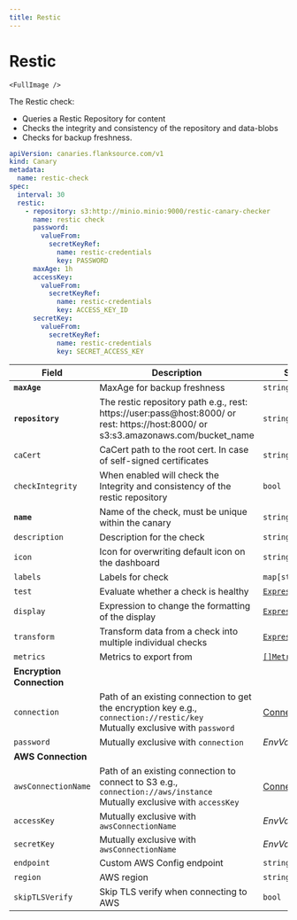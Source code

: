 ```yaml
---
title: Restic
---
```


# <Icon name="restic" /> Restic

    <FullImage />

The Restic check:

* Queries a Restic Repository for content
* Checks the integrity and consistency of the repository and data-blobs
* Checks for backup freshness.

```yaml
apiVersion: canaries.flanksource.com/v1
kind: Canary
metadata:
  name: restic-check
spec:
  interval: 30
  restic:
    - repository: s3:http://minio.minio:9000/restic-canary-checker
      name: restic check
      password:
        valueFrom:
          secretKeyRef:
            name: restic-credentials
            key: PASSWORD
      maxAge: 1h
      accessKey:
        valueFrom:
          secretKeyRef:
            name: restic-credentials
            key: ACCESS_KEY_ID
      secretKey:
        valueFrom:
          secretKeyRef:
            name: restic-credentials
            key: SECRET_ACCESS_KEY
```

| Field             | Description                                                  | Scheme                                            | Required |
| ----------------- | ------------------------------------------------------------ | -------------------------------------------------- | -------- |
| **`maxAge`**      | MaxAge for backup freshness                                  | `string`                                          | Yes      |
| **`repository`**  | The restic repository path e.g., rest: https://user:pass@host:8000/ or rest: https://host:8000/ or s3:s3.amazonaws.com/bucket_name | `string`                                          | Yes      |
| `caCert`          | CaCert path to the root cert. In case of self-signed certificates | `string`                                          |          |
| `checkIntegrity`  | When enabled will check the Integrity and consistency of the restic repository | `bool`                                            |          |
| **`name`**        | Name of the check, must be unique within the canary          | `string`                                          | Yes      |
| `description`     | Description for the check                                    | `string`                                          |          |
| `icon`            | Icon for overwriting default icon on the dashboard           | `string`                                          |          |
| `labels`          | Labels for check                                             | `map[string]string`                               |          |
| `test`            | Evaluate whether a check is healthy                          | [`Expression`](../concepts/health-evaluation)       |          |
| `display`         | Expression to change the formatting of the display           | [`Expression`](../concepts/display-formatting)      |          |
| `transform`       | Transform data from a check into multiple individual checks  | [`Expression`](../concepts/transforms)               |          |
| `metrics`         | Metrics to export from                                       | [`[]Metrics`](../concepts/metrics-exporter)         |          |
| **Encryption Connection** |  |  |          |
| `connection`      | Path of an existing connection to get the encryption key e.g., `connection://restic/key` <br />Mutually exclusive with `password` <br /><Commercial /> | [Connection](../concepts/connections)             |          |
| `password`        | <SkipOSS>Mutually exclusive with `connection`</SkipOSS>                           | <CommonLink to="authentication">*EnvVar*</CommonLink> | Yes      |
| **AWS Connection** |  |  |          |
| `awsConnectionName` | Path of an existing connection to connect to S3 e.g., `connection://aws/instance` <br />Mutually exclusive with `accessKey` <br /><Commercial /> | [Connection](../concepts/connections)             |          |
| `accessKey`       | Mutually exclusive with `awsConnectionName`                  | <CommonLink to="authentication">*EnvVar*</CommonLink> | Yes      |
| `secretKey`       | Mutually exclusive with `awsConnectionName`                  | <CommonLink to="authentication">*EnvVar*</CommonLink> | Yes      |
| `endpoint`        | Custom AWS Config endpoint                                    | `string`                                          |          |
| `region`          | AWS region                                                   | `string`                                          |          |
| `skipTLSVerify`   | Skip TLS verify when connecting to AWS                        | `bool`                                            |          |
